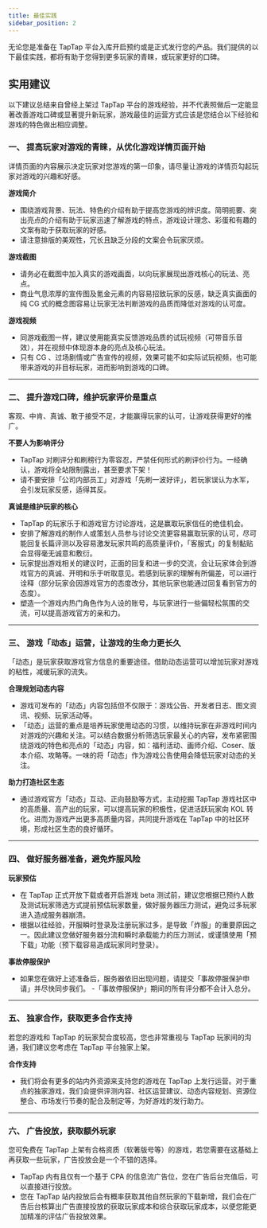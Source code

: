 ```yaml
---
title: 最佳实践
sidebar_position: 2
---
```



无论您是准备在 TapTap 平台入库开启预约或是正式发行您的产品。我们提供的以下最佳实践，都将有助于您得到更多玩家的青睐，或玩家更好的口碑。

## **实用建议**

以下建议总结来自曾经上架过 TapTap 平台的游戏经验，并不代表照做后一定能显著改善游戏口碑或显著提升新玩家，游戏最佳的运营方式应该是您结合以下经验和游戏的特色做出相应调整。

### **一、 提高玩家对游戏的青睐，从优化游戏详情页面开始**

详情页面的内容展示决定玩家对您游戏的第一印象，请尽量让游戏的详情页勾起玩家对游戏的兴趣和好感。

**<Blue>游戏简介</Blue>**

- 围绕游戏背景、玩法、特色的介绍有助于提高您游戏的辨识度。简明扼要、突出亮点的介绍有助于玩家迅速了解游戏的特点，游戏设计理念、彩蛋和有趣的文案有助于获取玩家的好感。
- 请注意排版的美观性，冗长且缺乏分段的文案会令玩家厌烦。

**<Blue>游戏截图</Blue>**

- 请务必在截图中加入真实的游戏画面，以向玩家展现出游戏核心的玩法、亮点。
- 商业气息浓厚的宣传图及氪金元素的内容易招致玩家的反感，缺乏真实画面的纯 CG 式的概念图容易让玩家无法判断游戏的品质而降低对游戏的认可度。

**<Blue>游戏视频</Blue>**

- 同游戏截图一样，建议使用能真实反馈游戏品质的试玩视频（可带音乐音效），并在视频中体现游本身的亮点及核心玩法。
- 只有 CG 、过场剧情或广告宣传的视频，效果可能不如实际试玩视频，也可能带来游戏的非目标玩家，进而影响到游戏的口碑。

---

### **二、 提升游戏口碑，维护玩家评价是重点**

客观、中肯、真诚、敢于接受不足，才能赢得玩家的认可，让游戏获得更好的推广。

**<Blue>不要人为影响评分</Blue>**

- TapTap 对刷评分和刷榜行为零容忍，严禁任何形式的刷评价行为。一经确认，游戏将全站限制露出，甚至要求下架！
- 请不要安排「公司内部员工」对游戏「先刷一波好评」，若玩家误认为水军，会引发玩家反感，适得其反。

**<Blue>真诚是维护玩家的核心</Blue>**

- TapTap 的玩家乐于和游戏官方讨论游戏，这是赢取玩家信任的绝佳机会。
- 安排了解游戏的制作人或策划人员参与讨论交流更容易赢取玩家的认可，尽可能回复长篇评测以及容易激发玩家共鸣的高质量评价，「客服式」的复制黏贴会显得毫无诚意和敷衍。
- 玩家提出游戏相关的建议时，正面的回复和进一步的交流，会让玩家体会到游戏官方的真诚、开明和乐于听取意见。若感到玩家的理解有所偏差，可以进行诠释（部分玩家会因游戏官方的态度改分，其他玩家也能通过回复看到官方的态度）。
- 塑造一个游戏内热门角色作为人设的账号，与玩家进行一些偏轻松氛围的交流，可以提高游戏官方的亲和力。

---

### **三、 游戏「动态」运营，让游戏的生命力更长久**

「动态」是玩家获取游戏官方信息的重要途径。借助动态运营可以增加玩家对游戏的粘性，减缓玩家的流失。

**<Blue>合理规划动态内容</Blue>**

- 游戏可发布的「动态」内容包括但不仅限于：游戏公告、开发者日志、图文资讯、视频、玩家活动等。
- 「动态」运营的重点是培养玩家使用动态的习惯，以维持玩家在非游戏时间内对游戏的兴趣和关注。可以结合数据分析筛选玩家最关心的内容，发布紧密围绕游戏的特色和亮点的「动态」内容，如：福利活动、画师介绍、Coser、版本介绍、攻略等。一味的将「动态」作为游戏公告使用会降低玩家对动态的关注。

**<Blue>助力打造社区生态</Blue>**

- 通过游戏官方「动态」互动、正向鼓励等方式，主动挖掘 TapTap 游戏社区中的高质量、高产出的玩家，可以提高玩家的积极性，促进活跃玩家向 KOL 转化。进而为游戏产出更多高质量内容，共同提升游戏在 TapTap 中的社区环境，形成社区生态的良好循环。

---

### **四、 做好服务器准备，避免炸服风险**

**<Blue>玩家预估</Blue>**

- 在 TapTap 正式开放下载或者开启游戏 beta 测试前，建议您根据已预约人数及测试玩家筛选方式提前预估玩家数量，做好服务器压力测试，避免过多玩家进入造成服务器崩溃。
- 根据以往经验，开服瞬时登录及注册玩家过多，是导致「炸服」的重要原因之一。因此建议您做好服务器分流和瞬时承载能力的压力测试，或谨慎使用「预下载」功能（预下载容易造成玩家同时登录）。

**<Blue>事故停服保护</Blue>**

- 如果您在做好上述准备后，服务器依旧出现问题，请提交「事故停服保护申请」并尽快同步我们。 -「事故停服保护」期间的所有评分都不会计入总分。

---

### **五、 独家合作，获取更多合作支持**

若您的游戏和 TapTap 的玩家契合度较高，您也非常重视与 TapTap 玩家间的沟通，我们建议您考虑在 TapTap 平台独家上架。

**<Blue>合作支持</Blue>**

- 我们将会有更多的站内外资源来支持您的游戏在 TapTap 上发行运营。对于重点的独家游戏，我们会提供评测内容、社区运营建议、动态内容规划、资源位整合、市场发行节奏的配合及制定等，为好游戏的发行助力。

---

### **六、 广告投放，获取额外玩家**

您可免费在 TapTap 上架有合格资质（软著版号等）的游戏，若您需要在这基础上再获取一些玩家，广告投放会是一个不错的选择。

- TapTap 内有且仅有一个基于 CPA 的信息流广告位，您在广告后台充值后，可以直接进行投放。
- 您在 TapTap 站内投放后会有概率获取其他自然玩家的下载新增，我们会在广告后台核算出广告直接投放的获取玩家成本和综合获取玩家成本，以便您能更加精准的评估广告投放效果。
